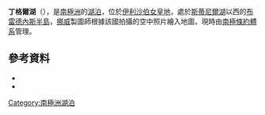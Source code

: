 {{Coord|68|34|S|78|4|E|source:GNIS|display=title}}

'''丁格爾湖'''（{{lang-nn|Dingle Lake}}），是[[南極洲|南極洲]]的[[湖泊|湖泊]]，位於[[伊利沙伯女皇地|伊利沙伯女皇地]]，處於[[斯蒂尼爾湖|斯蒂尼爾湖]]以西的[[布雷德內斯半島|布雷德內斯半島]]，[[挪威|挪威]]製圖師根據該國拍攝的空中照片繪入地圖，現時由[[南極條約體系|南極條約體系]]管理。

==參考資料==
*{{cite gnis | type = antarid | id = 3870| name = Dingle Lake| accessdate = 2012-01-21}}
*{{usgs-gazetteer|id=3870}}

{{Antarctica-geo-stub}}
[[Category:南極洲湖泊|Category:南極洲湖泊]]